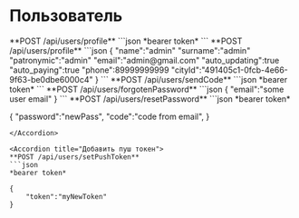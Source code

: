 # Пользователь

<Accordion title="Получить профиль">
**POST /api/users/profile**
```json
    *bearer token*
```
</Accordion>

<Accordion title="Изменить профиль">
**POST /api/users/profile**
```json
{
    "name":"admin"
    "surname":"admin"
    "patronymic":"admin"
    "email":"admin@gmail.com"
    "auto_updating":true
    "auto_paying":true
    "phone":89999999999
    "cityId":"491405c1-0fcb-4e66-9f63-be0dbe6000c4"
}
```
</Accordion>

<Accordion title="Отправить код изменеиня пароля профиль">
**POST /api/users/sendCode**
```json
*bearer token*
```
</Accordion>

<Accordion title="Восстановить забытый пароль">
**POST /api/users/forgotenPassword**
```json
{
    "email":"some user email"
}
```
</Accordion>

<Accordion title="Восстановить пароль по коду из почты">
**POST /api/users/resetPassword**
```json
*bearer token*

{
    "password":"newPass",
    "code":"code from email",
}
```
</Accordion>

<Accordion title="Добавить пуш токен">
**POST /api/users/setPushToken**
```json
*bearer token*

{
    "token":"myNewToken"
}
```
</Accordion>
